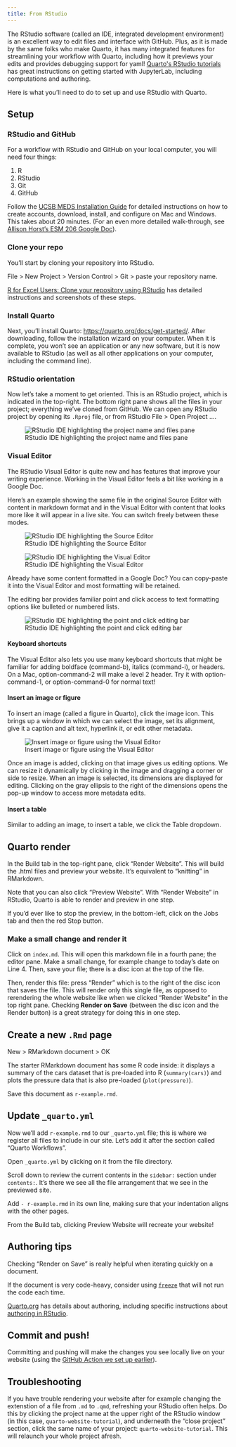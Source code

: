 ```yaml
---
title: From RStudio
---
```


The RStudio software (called an IDE, integrated development environment) is an excellent way to edit files and interface with GitHub. Plus, as it is made by the same folks who make Quarto, it has many integrated features for streamlining your workflow with Quarto, including how it previews your edits and provides debugging support for yaml! [Quarto\'s RStudio tutorials](https://quarto.org/docs/get-started/hello/rstudio.html) has great instructions on getting started with JupyterLab, including computations and authoring.

Here is what you'll need to do to set up and use RStudio with Quarto.

## Setup

### RStudio and GitHub

For a workflow with RStudio and GitHub on your local computer, you will need four things:

1.  R
2.  RStudio
3.  Git
4.  GitHub

Follow the [UCSB MEDS Installation Guide](https://ucsb-meds.github.io/meds-install-guide.html) for detailed instructions on how to create accounts, download, install, and configure on Mac and Windows. This takes about 20 minutes. (For an even more detailed walk-through, see [Allison Horst's ESM 206 Google Doc](https://docs.google.com/document/d/1zx2upJJqFZe94O3BQSMI56Z76s3haLXC0otKSpcZaJQ/edit)).

### Clone your repo

You'll start by cloning your repository into RStudio.

File \> New Project \> Version Control \> Git \> paste your repository name.

[R for Excel Users: Clone your repository using RStudio](https://rstudio-conf-2020.github.io/r-for-excel/github.html#clone-your-repository-using-rstudio) has detailed instructions and screenshots of these steps.

### Install Quarto

Next, you'll install Quarto: <https://quarto.org/docs/get-started/>. After downloading, follow the installation wizard on your computer. When it is complete, you won't see an application or any new software, but it is now available to RStudio (as well as all other applications on your computer, including the command line).

### RStudio orientation

Now let's take a moment to get oriented. This is an RStudio project, which is indicated in the top-right. The bottom right pane shows all the files in your project; everything we've cloned from GitHub. We can open any RStudio project by opening its `.Rproj` file, or from RStudio File \> Open Project ....

![RStudio IDE highlighting the project name and files pane](images/rstudio-orientation.png){fig-alt="Screenshot of the RStudio IDE highlighting the project name and files pane" fig-align="center"}

### Visual Editor

The RStudio Visual Editor is quite new and has features that improve your writing experience. Working in the Visual Editor feels a bit like working in a Google Doc.

Here's an example showing the same file in the original Source Editor with content in markdown format and in the Visual Editor with content that looks more like it will appear in a live site. You can switch freely between these modes.

::: {layout-ncol="2"}
![RStudio IDE highlighting the Source Editor](images/rstudio-source-editor.png){fig-alt="Screenshot of the RStudio IDE with red oval highlighting the Source button."}

![RStudio IDE highlighting the Visual Editor](images/rstudio-visual-editor.png){fig-alt="Screenshot of the RStudio IDE with red oval highlighting the Visual button."}
:::

Already have some content formatted in a Google Doc? You can copy-paste it into the Visual Editor and most formatting will be retained.

The editing bar provides familiar point and click access to text formatting options like bulleted or numbered lists.

![RStudio IDE highlighting the point and click editing bar](images/rstudio-visual-edit-bar.png){fig-alt="RStudio IDE Visual Editor editing bar is highlighted by a red rectangle"}

#### Keyboard shortcuts

The Visual Editor also lets you use many keyboard shortcuts that might be familiar for adding boldface (command-b), italics (command-i), or headers. On a Mac, option-command-2 will make a level 2 header. Try it with option-command-1, or option-command-0 for normal text!

#### Insert an image or figure

To insert an image (called a figure in Quarto), click the image icon. This brings up a window in which we can select the image, set its alignment, give it a caption and alt text, hyperlink it, or edit other metadata.

![Insert image or figure using the Visual Editor](images/rstudio-insert-image.png){fig-alt="Pop-up window appears when image icon is clicked"}

Once an image is added, clicking on that image gives us editing options. We can resize it dynamically by clicking in the image and dragging a corner or side to resize. When an image is selected, its dimensions are displayed for editing. Clicking on the gray ellipsis to the right of the dimensions opens the pop-up window to access more metadata edits.

#### Insert a table

Similar to adding an image, to insert a table, we click the Table dropdown.

## Quarto render

In the Build tab in the top-right pane, click "Render Website". This will build the .html files and preview your website. It's equivalent to "knitting" in RMarkdown.

Note that you can also click "Preview Website". With "Render Website" in RStudio, Quarto is able to render and preview in one step.

If you'd ever like to stop the preview, in the bottom-left, click on the Jobs tab and then the red Stop button.

### Make a small change and render it

Click on `index.md`. This will open this markdown file in a fourth pane; the editor pane. Make a small change, for example change to today's date on Line 4. Then, save your file; there is a disc icon at the top of the file.

Then, render this file: press "Render" which is to the right of the disc icon that saves the file. This will render only this single file, as opposed to rerendering the whole website like when we clicked "Render Website" in the top right pane. Checking **Render on Save** (between the disc icon and the Render button) is a great strategy for doing this in one step.

## Create a new `.Rmd` page

New \> RMarkdown document \> OK

The starter RMarkdown document has some R code inside: it displays a summary of the cars dataset that is pre-loaded into R (`summary(cars)`) and plots the pressure data that is also pre-loaded (`plot(pressure)`).

Save this document as `r-example.rmd`.

## Update `_quarto.yml`

Now we'll add `r-example.rmd` to our `_quarto.yml` file; this is where we register all files to include in our site. Let's add it after the section called "Quarto Workflows".

Open `_quarto.yml` by clicking on it from the file directory.

Scroll down to review the current contents in the `sidebar:` section under `contents:`. It's there we see all the file arrangement that we see in the previewed site.

Add `- r-example.rmd` in its own line, making sure that your indentation aligns with the other pages.

From the Build tab, clicking Preview Website will recreate your website!

## Authoring tips

Checking "Render on Save" is really helpful when iterating quickly on a document.

If the document is very code-heavy, consider using [`freeze`](https://quarto.org/docs/projects/code-execution.html#freeze) that will not run the code each time.

[Quarto.org](https://quarto.org/) has details about authoring, including specific instructions about [authoring in RStudio](https://quarto.org/docs/get-started/authoring/rstudio.html).

## Commit and push!

Committing and pushing will make the changes you see locally live on your website (using the [GitHub Action we set up earlier](/explore.qmd#setup-github-action)).

## Troubleshooting

If you have trouble rendering your website after for example changing the extenstion of a file from `.md` to `.qmd`, refreshing your RStudio often helps. Do this by clicking the project name at the upper right of the RStudio window (in this case, `quarto-website-tutorial`), and underneath the "close project" section, click the same name of your project: `quarto-website-tutorial`. This will relaunch your whole project afresh.
